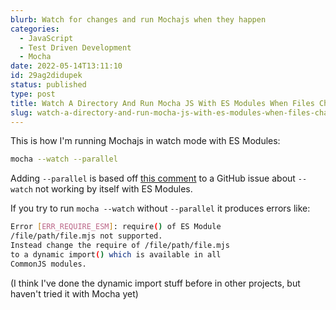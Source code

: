 ```yaml
---
blurb: Watch for changes and run Mochajs when they happen
categories:
  - JavaScript
  - Test Driven Development
  - Mocha
date: 2022-05-14T13:11:10
id: 29ag2didupek
status: published
type: post
title: Watch A Directory And Run Mocha JS With ES Modules When Files Change
slug: watch-a-directory-and-run-mocha-js-with-es-modules-when-files-change--29ag2didupek
---
```


This is how I'm running Mochajs in watch mode with ES Modules:

```bash
mocha --watch --parallel
```

Adding `--parallel` is based off [this comment](https://github.com/mochajs/mocha/issues/4374#issuecomment-666620281) to a GitHub issue about `--watch` not working by itself with ES Modules. 

If you try to run `mocha --watch` without `--parallel` it produces errors like:

```bash
Error [ERR_REQUIRE_ESM]: require() of ES Module 
/file/path/file.mjs not supported.
Instead change the require of /file/path/file.mjs 
to a dynamic import() which is available in all 
CommonJS modules.
```

(I think I've done the dynamic import stuff before in other projects, but haven't tried it with Mocha yet)
